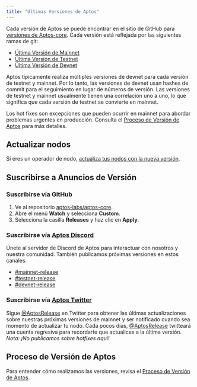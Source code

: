 ```yaml
---
title: "Últimas Versiones de Aptos"
---
```


Cada versión de Aptos se puede encontrar en el sitio de GitHub para [versiones de Aptos-core](https://github.com/aptos-labs/aptos-core/releases).
Cada versión está reflejada por las siguientes ramas de git:

- [Última Versión de Mainnet](https://github.com/aptos-labs/aptos-core/tree/mainnet)
- [Última Versión de Testnet](https://github.com/aptos-labs/aptos-core/tree/testnet)
- [Última Versión de Devnet](https://github.com/aptos-labs/aptos-core/tree/devnet)

Aptos típicamente realiza múltiples versiones de devnet para cada versión de testnet y mainnet.
Por lo tanto, las versiones de devnet usan hashes de commit para el seguimiento en lugar de
números de versión. Las versiones de testnet y mainnet usualmente tienen una correlación
uno a uno, lo que significa que cada versión de testnet se convierte en mainnet.

Los hot fixes son excepciones que pueden ocurrir en mainnet para abordar problemas urgentes en
producción. Consulta el [Proceso de Versión de Aptos](https://github.com/aptos-labs/aptos-core/blob/main/RELEASE.md)
para más detalles.

## Actualizar nodos

Si eres un operador de nodo, [actualiza tus nodos con la nueva versión](/network/nodes/full-node/modify/update-fullnode-with-new-releases).

## Suscribirse a Anuncios de Versión

### Suscribirse vía GitHub

1. Ve al repositorio [aptos-labs/aptos-core](https://github.com/aptos-labs/aptos-core).
2. Abre el menú **Watch** y selecciona **Custom**.
3. Selecciona la casilla **Releases** y haz clic en **Apply**.

### Suscribirse vía [Aptos Discord](https://discord.gg/aptosnetwork)

Únete al servidor de Discord de Aptos para interactuar con nosotros y nuestra comunidad. También publicamos próximas versiones en estos canales.

- [#mainnet-release](https://discord.com/channels/945856774056083548/1042502400507916349)
- [#testnet-release](https://discord.com/channels/945856774056083548/1025614160555413545)
- [#devnet-release](https://discord.com/channels/945856774056083548/956692649430093904)

### Suscribirse vía [Aptos Twitter](https://x.com/AptosRelease)

Sigue [@AptosRelease](https://x.com/AptosRelease) en Twitter para obtener las últimas actualizaciones sobre nuestras próximas
versiones de mainnet y ser notificado cuando sea momento de actualizar tu nodo. Cada
pocos días, [@AptosRelease](https://x.com/AptosRelease) twitteará una cuenta regresiva para recordarte que actualices a
la última versión. _Nota: ¡No publicamos sobre hotfixes aquí!_

## Proceso de Versión de Aptos

Para entender cómo realizamos las versiones, revisa el [Proceso de Versión de Aptos](https://github.com/aptos-labs/aptos-core/blob/main/RELEASE.md).

